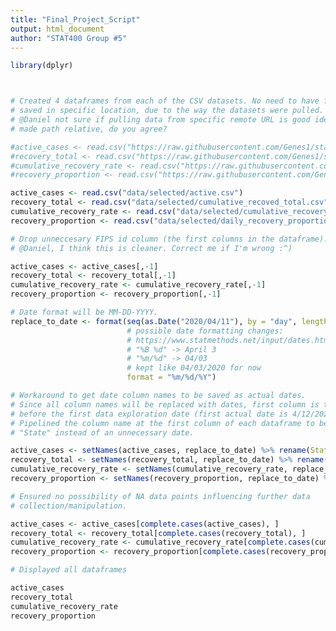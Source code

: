 ```yaml
---
title: "Final_Project_Script"
output: html_document
author: "STAT400 Group #5"
---
```


```r
library(dplyr)



# Created 4 dataframes from each of the CSV datasets. No need to have files 
# saved in specific location, due to the way the datasets were pulled.
# @Daniel not sure if pulling data from specific remote URL is good idea :v
# made path relative, do you agree?

#active_cases <- read.csv("https://raw.githubusercontent.com/Genes1/stat400_group5_covid/master/data/selected/active.csv")
#recovery_total <- read.csv("https://raw.githubusercontent.com/Genes1/stat400_group5_covid/master/data/selected/cumulative_recoved_total.csv")
#cumulative_recovery_rate <- read.csv("https://raw.githubusercontent.com/Genes1/stat400_group5_covid/master/data/selected/cumulative_recovery_rate.csv")
#recovery_proportion <- read.csv("https://raw.githubusercontent.com/Genes1/stat400_group5_covid/master/data/selected/daily_recovery_proportion.csv")

active_cases <- read.csv("data/selected/active.csv")
recovery_total <- read.csv("data/selected/cumulative_recoved_total.csv")
cumulative_recovery_rate <- read.csv("data/selected/cumulative_recovery_rate.csv")
recovery_proportion <- read.csv("data/selected/daily_recovery_proportion.csv")

```



```r

# Drop unneccesary FIPS id column (the first columns in the dataframe). 
# @Daniel, I think this is cleaner. Correct me if I'm wrong :^)

active_cases <- active_cases[,-1]
recovery_total <- recovery_total[,-1]
cumulative_recovery_rate <- cumulative_recovery_rate[,-1]
recovery_proportion <- recovery_proportion[,-1]


```


``` r


# Date format will be MM-DD-YYYY. 
replace_to_date <- format(seq(as.Date("2020/04/11"), by = "day", length.out = ncol(active_cases)), 
                          # possible date formatting changes:
                          # https://www.statmethods.net/input/dates.html
                          # "%B %d" -> April 3
                          # "%m/%d" -> 04/03
                          # kept like 04/03/2020 for now
                          format = "%m/%d/%Y")

# Workaround to get date column names to be saved as actual dates. 
# Since all column names will be replaced with dates, first column is the date 
# before the first data exploration date (first actual date is 4/12/2020).
# Pipelined the column name at the first column of each dataframe to be 
# "State" instead of an unnecessary date.

active_cases <- setNames(active_cases, replace_to_date) %>% rename(State = '04/11/2020')
recovery_total <- setNames(recovery_total, replace_to_date) %>% rename(State = '04/11/2020')
cumulative_recovery_rate <- setNames(cumulative_recovery_rate, replace_to_date) %>% rename(State = '04/11/2020')
recovery_proportion <- setNames(recovery_proportion, replace_to_date) %>% rename(State = '04/11/2020')

```

``` r

# Ensured no possibility of NA data points influencing further data 
# collection/manipulation.

active_cases <- active_cases[complete.cases(active_cases), ]
recovery_total <- recovery_total[complete.cases(recovery_total), ]
cumulative_recovery_rate <- cumulative_recovery_rate[complete.cases(cumulative_recovery_rate), ]
recovery_proportion <- recovery_proportion[complete.cases(recovery_proportion), ]


```


``` r

# Displayed all dataframes

active_cases
recovery_total
cumulative_recovery_rate
recovery_proportion

```
